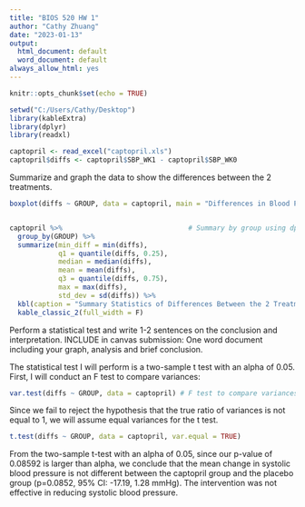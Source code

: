 ```yaml
---
title: "BIOS 520 HW 1"
author: "Cathy Zhuang"
date: "2023-01-13"
output:
  html_document: default
  word_document: default
always_allow_html: yes
---
```


```r
knitr::opts_chunk$set(echo = TRUE)
```

```r
setwd("C:/Users/Cathy/Desktop")
library(kableExtra)
library(dplyr)
library(readxl)

captopril <- read_excel("captopril.xls")
captopril$diffs <- captopril$SBP_WK1 - captopril$SBP_WK0

```

Summarize and graph the data to show the differences between the 2 
treatments.

```r
boxplot(diffs ~ GROUP, data = captopril, main = "Differences in Blood Pressure after One Week of Treatment")


captopril %>%                               # Summary by group using dplyr
  group_by(GROUP) %>% 
  summarize(min_diff = min(diffs),
            q1 = quantile(diffs, 0.25),
            median = median(diffs),
            mean = mean(diffs),
            q3 = quantile(diffs, 0.75),
            max = max(diffs),
            std_dev = sd(diffs)) %>% 
  kbl(caption = "Summary Statistics of Differences Between the 2 Treatments") %>%
  kable_classic_2(full_width = F) 
```
Perform a statistical test and write 1-2 sentences on the conclusion and interpretation. INCLUDE in canvas submission: One word document including your graph, analysis and brief conclusion.

The statistical test I will perform is a two-sample t test with an alpha of 0.05. First, I will conduct an F test to compare variances:

```r
var.test(diffs ~ GROUP, data = captopril) # F test to compare variances
```
Since we fail to reject the hypothesis that the true ratio of variances is not equal to 1, we will assume equal variances for the t test.

```r
t.test(diffs ~ GROUP, data = captopril, var.equal = TRUE)
```
From the two-sample t-test with an alpha of 0.05, since our p-value of 0.08592 is larger than alpha, we conclude that the mean change in systolic blood pressure is not different between the captopril group and the placebo group (p=0.0852, 95% CI: -17.19, 1.28 mmHg). The intervention was not effective in reducing systolic blood pressure.




